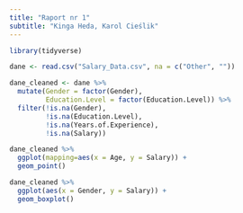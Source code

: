 ```yaml
---
title: "Raport nr 1"
subtitle: "Kinga Heda, Karol Cieślik"
---
```


```r
library(tidyverse)

dane <- read.csv("Salary_Data.csv", na = c("Other", ""))
```

```r
dane_cleaned <- dane %>% 
  mutate(Gender = factor(Gender),
         Education.Level = factor(Education.Level)) %>%
  filter(!is.na(Gender),
         !is.na(Education.Level),
         !is.na(Years.of.Experience),
         !is.na(Salary))
```

```r
dane_cleaned %>%
  ggplot(mapping=aes(x = Age, y = Salary)) +
  geom_point() 
```

```r
dane_cleaned %>%
  ggplot(aes(x = Gender, y = Salary)) +
  geom_boxplot()
```

```r

```

